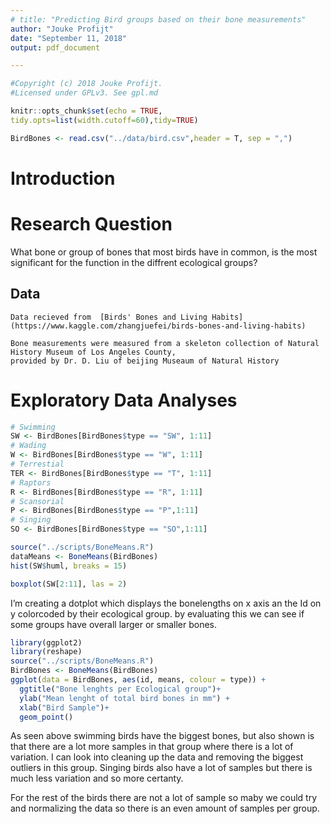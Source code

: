 ```yaml
---
# title: "Predicting Bird groups based on their bone measurements"
author: "Jouke Profijt"
date: "September 11, 2018"
output: pdf_document

---
```

```r
#Copyright (c) 2018 Jouke Profijt.
#Licensed under GPLv3. See gpl.md
```


```r
knitr::opts_chunk$set(echo = TRUE,
tidy.opts=list(width.cutoff=60),tidy=TRUE)
```

```r
BirdBones <- read.csv("../data/bird.csv",header = T, sep = ",")
```

# Introduction
# Research Question
   What bone or group of bones that most birds have in common, is the most significant for the function in the diffrent ecological groups?
    
## Data
    Data recieved from  [Birds' Bones and Living Habits](https://www.kaggle.com/zhangjuefei/birds-bones-and-living-habits)
    
    Bone measurements were measured from a skeleton collection of Natural History Museum of Los Angeles County, 
    provided by Dr. D. Liu of beijing Museaum of Natural History
    
# Exploratory Data Analyses


```r
# Swimming
SW <- BirdBones[BirdBones$type == "SW", 1:11]
# Wading
W <- BirdBones[BirdBones$type == "W", 1:11]
# Terrestial
TER <- BirdBones[BirdBones$type == "T", 1:11]
# Raptors
R <- BirdBones[BirdBones$type == "R", 1:11]
# Scansorial
P <- BirdBones[BirdBones$type == "P",1:11]
# Singing
SO <- BirdBones[BirdBones$type == "SO",1:11]

```
```r
source("../scripts/BoneMeans.R")
dataMeans <- BoneMeans(BirdBones)
hist(SW$huml, breaks = 15)
```

```r
boxplot(SW[2:11], las = 2)

```
I'm creating a dotplot which displays the bonelengths on x axis an the Id on y colorcoded by their ecological group. by evaluating this we can see if some groups have overall larger or smaller bones.

```r
library(ggplot2)
library(reshape)
source("../scripts/BoneMeans.R")
BirdBones <- BoneMeans(BirdBones)
ggplot(data = BirdBones, aes(id, means, colour = type)) +
  ggtitle("Bone lenghts per Ecological group")+
  ylab("Mean lenght of total bird bones in mm") +
  xlab("Bird Sample")+
  geom_point()
```
As seen above swimming birds have the biggest bones, but also shown is that there are a lot more samples in that group where there is a lot of variation. I can look into cleaning up the data and removing the biggest outliers in this group. Singing birds also have a lot of samples but there is much less variation and so more certanty. 

For the rest of the birds there are not a lot of sample so maby we could try and normalizing the data so there is an even amount of samples per group.

